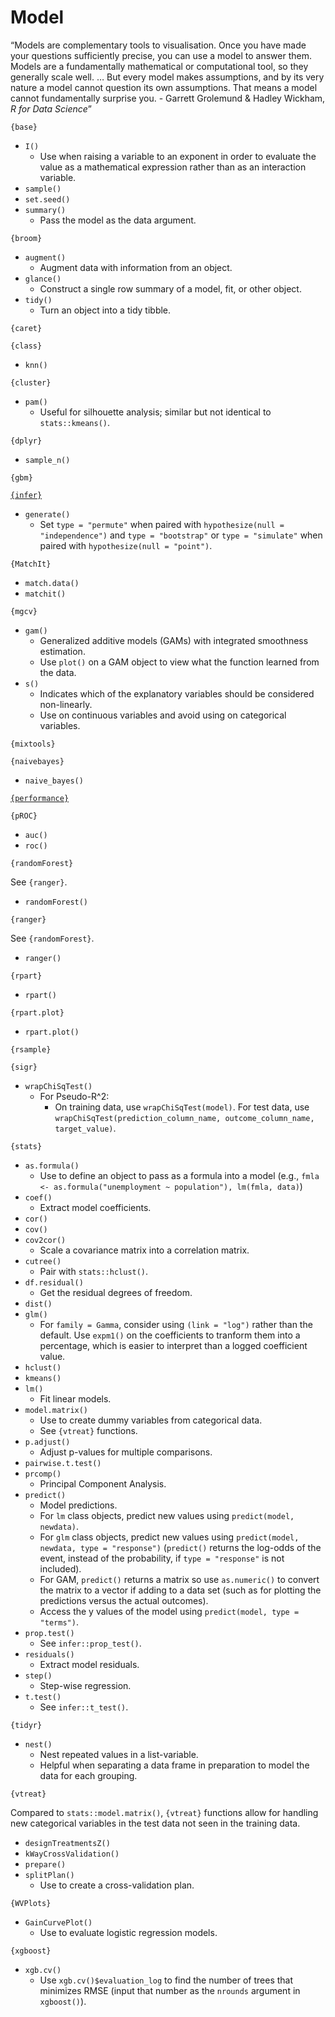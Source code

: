 # Model

"Models are complementary tools to visualisation. Once you have made your questions sufficiently precise, you can use a model to answer them. Models are a fundamentally mathematical or computational tool, so they generally scale well. ... But every model makes assumptions, and by its very nature a model cannot question its own assumptions. That means a model cannot fundamentally surprise you. 
- Garrett Grolemund & Hadley Wickham, *R for Data Science*"

`{base}`

- `I()`
  - Use when raising a variable to an exponent in order to evaluate the value as a mathematical expression rather than as an interaction variable.
- `sample()`
- `set.seed()`
- `summary()`
  - Pass the model as the data argument.

`{broom}`

- `augment()`
  - Augment data with information from an object.
- `glance()`
  - Construct a single row summary of a model, fit, or other object.
- `tidy()`
  - Turn an object into a tidy tibble.

`{caret}`



`{class}`

- `knn()`

`{cluster}`

- `pam()`
  - Useful for silhouette analysis; similar but not identical to `stats::kmeans()`.

`{dplyr}`

- `sample_n()`

`{gbm}`

[`{infer}`](https://infer.netlify.app)

- `generate()`
  - Set `type = "permute"` when paired with `hypothesize(null = "independence")` and `type = "bootstrap"` or `type = "simulate"` when paired with `hypothesize(null = "point")`.

`{MatchIt}`

- `match.data()`
- `matchit()`

`{mgcv}`

- `gam()`
  - Generalized additive models (GAMs) with integrated smoothness estimation.
  - Use `plot()` on a GAM object to view what the function learned from the data.
- `s()`
  - Indicates which of the explanatory variables should be considered non-linearly.
  - Use on continuous variables and avoid using on categorical variables.

`{mixtools}`



`{naivebayes}`

- `naive_bayes()`

[`{performance}`](https://easystats.github.io/performance/?utm_campaign=Data_Elixir&utm_source=Data_Elixir_384)


`{pROC}`

- `auc()`
- `roc()`

`{randomForest}`

See `{ranger}`.

- `randomForest()`

`{ranger}`

See `{randomForest}`.

- `ranger()`

`{rpart}`

- `rpart()`

`{rpart.plot}`

- `rpart.plot()`

`{rsample}`

`{sigr}`

- `wrapChiSqTest()`
  - For Pseudo-R^2:
    - On training data, use `wrapChiSqTest(model)`. For test data, use `wrapChiSqTest(prediction_column_name, outcome_column_name, target_value)`.

`{stats}`

- `as.formula()`
  - Use to define an object to pass as a formula into a model (e.g., `fmla <- as.formula("unemployment ~ population"), lm(fmla, data)`)
- `coef()`
  - Extract model coefficients.
- `cor()`
- `cov()`
- `cov2cor()`
  - Scale a covariance matrix into a correlation matrix.
- `cutree()`
  - Pair with `stats::hclust()`.
- `df.residual()`
  - Get the residual degrees of freedom.
- `dist()`
- `glm()`
  - For `family = Gamma`, consider using `(link = "log")` rather than the default. Use `expm1()` on the coefficients to tranform them into a percentage, which is easier to interpret than a logged coefficient value.
- `hclust()`
- `kmeans()`
- `lm()`
  - Fit linear models.
- `model.matrix()`
  - Use to create dummy variables from categorical data.
  - See `{vtreat}` functions.
- `p.adjust()`
  - Adjust p-values for multiple comparisons.
- `pairwise.t.test()`
- `prcomp()`
  - Principal Component Analysis.
- `predict()`
  - Model predictions.
  - For `lm` class objects, predict new values using `predict(model, newdata)`.
  - For `glm` class objects, predict new values using `predict(model, newdata, type = "response")` (`predict()` returns the log-odds of the event, instead of the probability, if `type = "response"` is not included).
  - For GAM, `predict()` returns a matrix so use `as.numeric()` to convert the matrix to a vector if adding to a data set (such as for plotting the predictions versus the actual outcomes).
  - Access the y values of the model using `predict(model, type = "terms")`.
- `prop.test()`
  - See `infer::prop_test()`.
- `residuals()`
  - Extract model residuals.
- `step()`
  - Step-wise regression.
- `t.test()`
  - See `infer::t_test()`.

`{tidyr}`

- `nest()`
  - Nest repeated values in a list-variable.
  - Helpful when separating a data frame in preparation to model the data for each grouping.
  
`{vtreat}`

Compared to `stats::model.matrix()`, `{vtreat}` functions allow for handling new categorical variables in the test data not seen in the training data.

- `designTreatmentsZ()`
- `kWayCrossValidation()`
- `prepare()`
- `splitPlan()`
  - Use to create a cross-validation plan.

`{WVPlots}`

- `GainCurvePlot()`
  - Use to evaluate logistic regression models.

`{xgboost}`

- `xgb.cv()`
  - Use `xgb.cv()$evaluation_log` to find the number of trees that minimizes RMSE (input that number as the `nrounds` argument in `xgboost()`).
